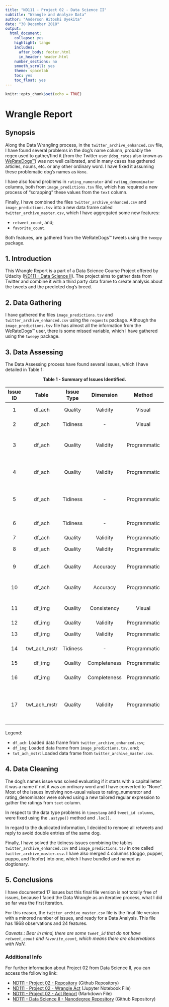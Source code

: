 ```yaml
---
title: "ND111 - Project 02 - Data Science II"
subtitle: "Wrangle and Analyze Data"
author: "Anderson Hitoshi Uyekita"
date: "30 December 2018"
output:
  html_document:
    collapse: yes
    highlight: tango
    includes:
      after_body: footer.html
      in_header: header.html
    number_sections: no
    smooth_scroll: yes
    theme: spacelab
    toc: yes
    toc_float: yes
---
```


```r
knitr::opts_chunk$set(echo = TRUE)
```

# Wrangle Report

## Synopsis

Along the Data Wrangling process, in the `twitter_archive_enhanced.csv` file, I have found several problems in the dog's name column, probably the regex used to gather/find it (from the Twitter user `@dog_rates` also known as [WeRateDogs™][dog_rates]) was not well calibrated, and in many cases has gathered articles, nouns, etc. or any other ordinary word. I have fixed it assuming these problematic dog's names as `None`.

I have also found problems in `rating_numerator` and `rating_denominator` columns, both from `image_predictions.tsv` file, which has required a new process of "scrapping" these values from the `text` column.

Finally, I have combined the files `twitter_archive_enhanced.csv` and `image_predictions.tsv` into a new data frame called `twitter_archive_master.csv`, which I have aggregated some new features:

* `retweet_count`, and;
* `favorite_count`.

Both features, are gathered from the WeRateDogs™ tweets using the `tweepy` package.


[dog_rates]: https://twitter.com/dog_rates

## 1. Introduction

This Wrangle Report is a part of a Data Science Course Project offered by Udacity ([ND111 - Data Science II][nd111_link]). The project aims to gather data from Twitter and combine it with a third party data frame to create analysis about the tweets and the predicted dog's breed.

[nd111_link]: https://br.udacity.com/course/fundamentos-data-science-ii--nd111

## 2. Data Gathering

I have gathered the files `image_predictions.tsv` and `twitter_archive_enhanced.csv` using the `requests` package. Although the `image_predictions.tsv` file has almost all the information from the WeRateDogs™ user, there is some missed variable, which I have gathered using the `tweepy` package.

## 3. Data Assessing

The Data Assessing process have found several issues, which I have detailed in Table 1:

<center><strong>Table 1 - Summary of Issues Identified.</strong></center>

|Issue ID|Table|Issue Type|Dimension|Method|Column|Description|
|:---:|:--:|:---:|:---:|:----:|:----:|:--------------------------------:|
|1|df_ach|Quality|Validity|Visual|name|Invalid names or non-standard names.|
|2|df_ach|Tidiness|-|Visual|source|HTML tags, URL, and content in a single column.|
|3|df_ach|Quality|Validity|Programmatic|rating_numerator|Invalid ratings. Value varies from 1776 to 0.<br>Data Structure must be converted from `int` to `float`.|
|4|df_ach|Quality|Validity|Programmatic|rating_denominator|Invalid denominator, I expected a fixed base.<br>Data Structure must be converted from `int` to `float`.|
|5|df_ach|Tidiness|-|Programmatic|doggo, floofer, pupper, and puppo|This is a categorical variable, and I can combine these columns into one column.|
|6|df_ach|Tidiness|-|Programmatic|text|There is two information in a single column. Split the text from the URL.|
|7|df_ach|Quality|Validity|Programmatic|timestamp|Convert to date.|
|8|df_ach|Quality|Validity|Programmatic|tweet_id|Following the example of zip code, it must be a string.|
|9|df_ach|Quality|Accuracy|Programmatic|retweeted_status_id|The same dog could be recorded twice or more in cases of retweets.|
|10|df_ach|Quality|Accuracy|Programmatic|in_reply_to_status_id|The same dog could be recorded twice or more in cases of reply.|
|11|df_img|Quality|Consistency|Visual|p1, p2, and p3|Dog's breed has no standard. Capital letter or lowercase names.|
|12|df_img|Quality|Validity|Programmatic|tweet_id|Convert to string.|
|13|df_img|Quality|Validity|Programmatic|jpg_url|It has duplicated images and consequently double entry.|
|14|twt_ach_mstr|Tidiness|-|Programmatic|-|Merging these two tables (`df_ach` and `df_img`) into one.|
|15|df_img|Quality|Completeness|Programmatic|"retweet count"|Gather additional info in `tweet_json.txt` file.|
|16|df_img|Quality|Completeness|Programmatic|"favorite count"|Gather additional info in `tweet_json.txt` file.|
|17|twt_ach_mstr|Quality|Validity|Programmatic|"many columns"|Remove `in_reply_to_status_id`, `in_reply_to_user_id`, `retweeted_status_timestamp`, `retweeted_status_id`, and `retweeted_status_user_id`.

Legend:

* `df_ach`: Loaded data frame from `twitter_archive_enhanced.csv`;
* `df_img`: Loaded data frame from  `image_predictions.tsv`, and;
* `twt_ach_mstr`: Loaded data frame from `twitter_archive_master.csv`.

## 4. Data Cleaning

The dog's names issue was solved evaluating if it starts with a capital letter it was a name if not it was an ordinary word and I have converted to "None". Most of the issues involving non-usual values to rating_numerator and rating_denominator were solved using a new tailored regular expression to gather the ratings from `text` column.

In respect to the data type problems in `timestamp` and `tweet_id columns`, were fixed using the `.astype()` method and `.loc[]`.

In regard to the duplicated information, I decided to remove all retweets and reply to avoid double entries of the same dog.

Finally, I have solved the tidiness issues combining the tables `twitter_archive_enhanced.csv` and `image_predictions.tsv` in one called `twitter_archive_master.csv`. I have also merged 4 columns (doggo, pupper, puppo, and floofer) into one, which I have bundled and named as dogtionary.

## 5. Conclusions

I have documented 17 issues but this final file version is not totally free of issues, because I faced the Data Wrangle as an iterative process, what I did so far was the first iteration.

For this reason, the `twitter_archive_master.csv` file is the final file version with a minored number of issues, and ready for a Data Analysis. This file has 1968 observations and 24 features.

_Caveats.: Bear in mind, there are some `tweet_id` that do not have `retweet_count` and `favorite_count`, which means there are observations with NaN._

### Additional Info

For further information about Project 02 from Data Science II, you can access the following link:

* [ND111 - Project 02 - Repository][url_4] (Github Repository)
* [ND111 - Project 02 - Wrangle Act][url_2] (Jupyter Notebook File)
* [ND111 - Project 02 - Act Report][url_3] (Markdown File)
* [ND111 - Data Science II - Nanodegree Repository][url_1] (Github Repository)

[url_1]: https://github.com/AndersonUyekita/ND111_data_science_foundations_02
[url_2]: https://github.com/AndersonUyekita/ND111_data_science_foundations_02/blob/master/03-Chapter03/00-Project_02/wrangle_act.ipynb
[url_3]: http://rpubs.com/AndersonUyekita/nd111_project_02_act_report
[url_4]: https://github.com/AndersonUyekita/ND111_data_science_foundations_02/tree/master/03-Chapter03/00-Project_02
